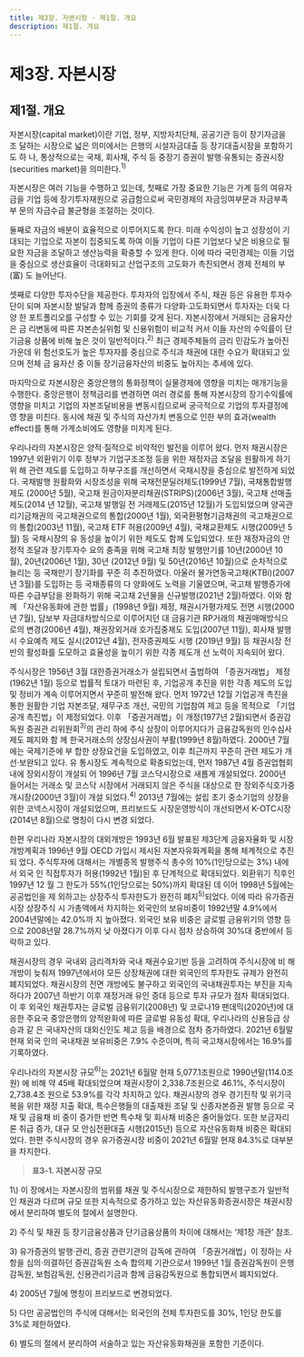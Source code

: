 ```yaml
---
title: 제3장. 자본시장 - 제1절. 개요 
description: 제1절. 개요
---
```



# 제3장. 자본시장

## 제1절. 개요 

자본시장(capital market)이란 기업, 정부, 지방자치단체, 공공기관 등이 장기자금을 조
달하는 시장으로 넓은 의미에서는 은행의 시설자금대출 등 장기대출시장을 포함하기도 하
나, 통상적으로는 국채, 회사채, 주식 등 중장기 증권이 발행·유통되는 증권시장(securities
market)을 의미한다.$^{1)}$

자본시장은 여러 기능을 수행하고 있는데, 첫째로 가장 중요한 기능은 가계 등의 여유자
금을 기업 등에 장기투자재원으로 공급함으로써 국민경제의 자금잉여부문과 자금부족부
문의 자금수급 불균형을 조절하는 것이다.

둘째로 자금의 배분이 효율적으로 이루어지도록 한다. 미래 수익성이 높고 성장성이 기
대되는 기업으로 자본이 집중되도록 하여 이들 기업이 다른 기업보다 낮은 비용으로 필
요한 자금을 조달하고 생산능력을 확충할 수 있게 한다. 이에 따라 국민경제는 이들 기업
을 중심으로 생산효율이 극대화되고 산업구조의 고도화가 촉진되면서 경제 전체의 부(富)
도 늘어난다.

셋째로 다양한 투자수단을 제공한다. 투자자의 입장에서 주식, 채권 등은 유용한 투자수
단이 되며 자본시장 발달과 함께 증권의 종류가 다양화·고도화되면서 투자자는 더욱 다양
한 포트폴리오를 구성할 수 있는 기회를 갖게 된다. 자본시장에서 거래되는 금융자산은 금
리변동에 따른 자본손실위험 및 신용위험이 비교적 커서 이들 자산의 수익률이 단기금융
상품에 비해 높은 것이 일반적이다.$^{2)}$ 최근 경제주체들의 금리 민감도가 높아진 가운데 위
험선호도가 높은 투자자를 중심으로 주식과 채권에 대한 수요가 확대되고 있으며 전체 금
융자산 중 이들 장기금융자산의 비중도 높아지는 추세에 있다.

마지막으로 자본시장은 중앙은행의 통화정책이 실물경제에 영향을 미치는 매개기능을 수행한다. 중앙은행이 정책금리를 변경하면 여러 경로를 통해 자본시장의 장기수익률에
영향을 미치고 기업의 자본조달비용을 변동시킴으로써 궁극적으로 기업의 투자결정에 영
향을 미친다. 동시에 채권 및 주식의 자산가치 변동으로 인한 부의 효과(wealth effect)를
통해 가계소비에도 영향을 미치게 된다.

우리나라의 자본시장은 양적·질적으로 비약적인 발전을 이루어 왔다. 먼저 채권시장은
1997년 외환위기 이후 정부가 기업구조조정 등을 위한 재정자금 조달을 원활하게 하기 위
해 관련 제도를 도입하고 하부구조를 개선하면서 국채시장을 중심으로 발전하게 되었다.
국채발행 원활화와 시장조성을 위해 국채전문딜러제도(1999년 7월), 국채통합발행제도
(2000년 5월), 국고채 원금이자분리채권(STRIPS)(2006년 3월), 국고채 선매출제도(2014
년 12월), 국고채 발행일 전 거래제도(2015년 12월)가 도입되었으며 양곡관리기금채권의
국고채권으로의 통합(2000년 1월), 외국환평형기금채권의 국고채권으로의 통합(2003년
11월), 국고채 ETF 허용(2009년 4월), 국채교환제도 시행(2009년 5월) 등 국채시장의 유
동성을 높이기 위한 제도도 함께 도입되었다. 또한 재정자금의 안정적 조달과 장기투자수
요의 충족을 위해 국고채 최장 발행만기를 10년(2000년 10월), 20년(2006년 1월), 30년
(2012년 9월) 및 50년(2016년 10월)으로 순차적으로 늘리는 등 국채만기 장기화를 꾸준
히 추진하였다. 아울러 물가연동국고채(KTBi)(2007년 3월)를 도입하는 등 국채종류의 다
양화에도 노력을 기울였으며, 국고채 발행증가에 따른 수급부담을 완화하기 위해 국고채
2년물을 신규발행(2021년 2월)하였다. 이와 함께 「자산유동화에 관한 법률」(1998년 9월)
제정, 채권시가평가제도 전면 시행(2000년 7월), 담보부 자금대차방식으로 이루어지던 대
금융기관 RP거래의 채권매매방식으로의 변경(2006년 4월), 채권장외거래 호가집중제도
도입(2007년 11월), 회사채 발행시 수요예측 제도 실시(2012년 4월), 전자증권제도 시행
(2019년 9월) 등 채권시장 전반의 활성화를 도모하고 효율성을 높이기 위한 각종 제도개
선 노력이 지속되어 왔다.

주식시장은 1956년 3월 대한증권거래소가 설립되면서 출범하여 「증권거래법」 제정
(1962년 1월) 등으로 법률적 토대가 마련된 후, 기업공개 추진을 위한 각종 제도의 도입
및 정비가 계속 이루어지면서 꾸준히 발전해 왔다. 먼저 1972년 12월 기업공개 촉진을 통한 원활한 기업 자본조달, 재무구조 개선, 국민의 기업참여 제고 등을 목적으로 「기업공개
촉진법」이 제정되었다. 이후 「증권거래법」이 개정(1977년 2월)되면서 증권감독원 증권관
리위원회$^{3)}$의 관리 하에 주식 상장이 이루어지다가 금융감독원의 인수심사제도 폐지와 함
께 한국거래소의 상장심사권이 부활(1999년 8월)하였다. 2000년 7월에는 국제기준에 부
합한 상장요건을 도입하였고, 이후 최근까지 꾸준히 관련 제도가 개선·보완되고 있다. 유
통시장도 계속적으로 확충되었는데, 먼저 1987년 4월 증권업협회내에 장외시장이 개설되
어 1996년 7월 코스닥시장으로 새롭게 개설되었다. 2000년 들어서는 거래소 및 코스닥
시장에서 거래되지 않은 주식을 대상으로 한 장외주식호가중개시장(2000년 3월)이 개설
되었다.$^{4)}$ 2013년 7월에는 설립 초기 중소기업의 상장을 위한 코넥스시장이 개설되었으며,
프리보드도 시장운영방식이 개선되면서 K-OTC시장(2014년 8월)으로 명칭이 다시 변경
되었다.

한편 우리나라 자본시장의 대외개방은 1993년 6월 발표된 제3단계 금융자율화 및 시장
개방계획과 1996년 9월 OECD 가입시 제시된 자본자유화계획을 통해 체계적으로 추진되
었다. 주식투자에 대해서는 개별종목 발행주식 총수의 10%(1인당으로는 3%) 내에서 외국
인 직접투자가 허용(1992년 1월)된 후 단계적으로 확대되었다. 외환위기 직후인 1997년 12
월 그 한도가 55%(1인당으로는 50%)까지 확대된 데 이어 1998년 5월에는 공공법인을 제
외하고는 상장주식 투자한도가 완전히 폐지$^{5)}$되었다. 이에 따라 유가증권시장 상장주식 시
가총액에서 차지하는 외국인의 보유비중이 1992년말 4.9%에서 2004년말에는 42.0%까
지 높아졌다. 외국인 보유 비중은 글로벌 금융위기의 영향 등으로 2008년말 28.7%까지 낮
아졌다가 이후 다시 점차 상승하여 30%대 중반에서 등락하고 있다.

채권시장의 경우 국내외 금리격차와 국내 채권수요기반 등을 고려하여 주식시장에 비
해 개방이 늦춰져 1997년에서야 모든 상장채권에 대한 외국인의 투자한도 규제가 완전히
폐지되었다. 채권시장의 전면 개방에도 불구하고 외국인의 국내채권투자는 부진을 지속하다가 2007년 하반기 이후 재정거래 유인 증대 등으로 투자 규모가 점차 확대되었다. 이
후 외국인 채권투자는 글로벌 금융위기(2008년) 및 코로나19 팬데믹(2020년)에 대응한
주요국 중앙은행의 양적완화에 따른 글로벌 유동성 확대, 우리나라의 신용등급 상승과 같
은 국내자산의 대외신인도 제고 등을 배경으로 점차 증가하였다. 2021년 6월말 현재 외국
인의 국내채권 보유비중은 7.9% 수준이며, 특히 국고채시장에서는 16.9%를 기록하였다.

우리나라의 자본시장 규모$^{6)}$는 2021년 6월말 현재 5,077.1조원으로 1990년말(114.0조원)
에 비해 약 45배 확대되었으며 채권시장이 2,338.7조원으로 46.1%, 주식시장이 2,738.4조
원으로 53.9%를 각각 차지하고 있다. 채권시장의 경우 경기진작 및 위기극복을 위한 재정
지출 확대, 특수은행들의 대출재원 조달 및 신종자본증권 발행 등으로 국채 및 금융채 비
중이 증가한 반면 특수채 및 회사채 비중은 줄어들었다. 또한 보금자리론 취급 증가, 대규
모 안심전환대출 시행(2015년) 등으로 자산유동화채 비중은 확대되었다. 한편 주식시장의
경우 유가증권시장 비중이 2021년 6월말 현재 84.3%로 대부분을 차지한다.

> __표3-1. 자본시장 규모__

<GCenterImg src ="/fm/t3-1.png" caption="표3-1. 자본시장 규모"/>

<GComment>
1\) 이 장에서는 자본시장의 범위를 채권 및 주식시장으로 제한하되 발행구조가 일반적인 채권과 다르며 규모 또한 지속적으로 증가하고 있는
자산유동화증권시장은 채권시장에서 분리하여 별도의 절에서 설명한다.

2\) 주식 및 채권 등 장기금융상품과 단기금융상품의 차이에 대해서는 ‘제1장 개관’ 참조.

3\) 유가증권의 발행·관리, 증권 관련기관의 감독에 관하여 「증권거래법」이 정하는 사항을 심의·의결하던 증권감독원 소속 합의제 기관으로서
1999년 1월 증권감독원이 은행감독원, 보험감독원, 신용관리기금과 함께 금융감독원으로 통합되면서 폐지되었다.

4\) 2005년 7월에 명칭이 프리보드로 변경되었다.

5\) 다만 공공법인의 주식에 대해서는 외국인의 전체 투자한도를 30%, 1인당 한도를 3%로 제한하였다.

6\) 별도의 절에서 분리하여 서술하고 있는 자산유동화채권을 포함한 기준이다.
</GComment>

